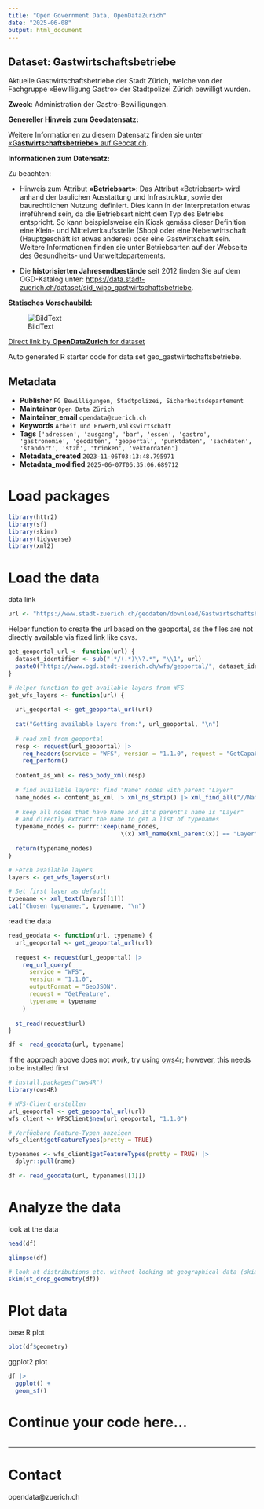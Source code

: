 ```yaml
---
title: "Open Government Data, OpenDataZurich"
date: "2025-06-08"
output: html_document
---
```


## Dataset: Gastwirtschaftsbetriebe

Aktuelle Gastwirtschaftsbetriebe der Stadt Zürich, welche von der Fachgruppe «Bewilligung Gastro» der Stadtpolizei Zürich bewilligt wurden.

**Zweck**: Administration der Gastro-Bewilligungen.

**Genereller Hinweis zum Geodatensatz:**


Weitere Informationen zu diesem Datensatz finden sie unter [«**Gastwirtschaftsbetriebe»** auf Geocat.ch](https://www.geocat.ch/geonetwork/srv/ger/catalog.search#/metadata/ee18fa0b-e0d4-4f4d-940e-1f97ef2d339c).				
			   

**Informationen zum Datensatz:**

Zu beachten:

- Hinweis zum Attribut <b>**«Betriebsart»**</b>: Das Attribut «Betriebsart» wird anhand der baulichen Ausstattung und Infrastruktur, sowie der baurechtlichen Nutzung definiert. Dies kann in der Interpretation etwas irreführend sein, da die Betriebsart nicht dem Typ des Betriebs entspricht. So kann beispielsweise ein Kiosk gemäss dieser Definition eine Klein- und Mittelverkaufsstelle (Shop) oder eine Nebenwirtschaft (Hauptgeschäft ist etwas anderes) oder eine Gastwirtschaft sein. Weitere Informationen finden sie unter Betriebsarten auf der Webseite des Gesundheits- und Umweltdepartements.

- Die <b>**historisierten Jahresendbestände**</b> seit 2012 finden Sie auf dem OGD-Katalog unter: <a href='https://data.stadt-zuerich.ch/dataset/sid_wipo_gastwirtschaftsbetriebe'>https://data.stadt-zuerich.ch/dataset/sid_wipo_gastwirtschaftsbetriebe</a>.

**Statisches Vorschaubild:**

![BildText](https://www.gis.stadt-zuerich.ch/zueriplan_docs/geocat/ee18fa0b-e0d4-4f4d-940e-1f97ef2d339c.png)



[Direct link by **OpenDataZurich** for dataset](https://data.stadt-zuerich.ch/dataset/geo_gastwirtschaftsbetriebe)

Auto generated R starter code for data set geo_gastwirtschaftsbetriebe.

## Metadata

- **Publisher** `FG Bewilligungen, Stadtpolizei, Sicherheitsdepartement`
- **Maintainer** `Open Data Zürich`
- **Maintainer_email** `opendata@zuerich.ch`
- **Keywords** `Arbeit und Erwerb,​​Volks​­wirt​­schaft`
- **Tags** `['adressen', 'ausgang', 'bar', 'essen', 'gastro', 'gastronomie', 'geodaten', 'geoportal', 'punktdaten', 'sachdaten', 'standort', 'stzh', 'trinken', 'vektordaten']`
- **Metadata_created** `2023-11-06T03:13:48.795971`
- **Metadata_modified** `2025-06-07T06:35:06.689712`


# Load packages

```r
library(httr2)
library(sf)
library(skimr)
library(tidyverse)
library(xml2)
```

# Load the data

data link
```r
url <- "https://www.stadt-zuerich.ch/geodaten/download/Gastwirtschaftsbetriebe?format=geojson_link"
```


Helper function to create the url based on the geoportal, as the files are not directly available via fixed link like csvs.
```r
get_geoportal_url <- function(url) {
  dataset_identifier <- sub(".*/(.*)\\?.*", "\\1", url)
  paste0("https://www.ogd.stadt-zuerich.ch/wfs/geoportal/", dataset_identifier)
}
```

```r
# Helper function to get available layers from WFS
get_wfs_layers <- function(url) {
  
  url_geoportal <- get_geoportal_url(url)
  
  cat("Getting available layers from:", url_geoportal, "\n")
  
  # read xml from geoportal
  resp <- request(url_geoportal) |> 
    req_headers(service = "WFS", version = "1.1.0", request = "GetCapabilities") |> 
    req_perform()
  
  content_as_xml <- resp_body_xml(resp)
  
  # find available layers: find "Name" nodes with parent "Layer"
  name_nodes <- content_as_xml |> xml_ns_strip() |> xml_find_all("//Name")
  
  # keep all nodes that have Name and it's parent's name is "Layer"
  # and directly extract the name to get a list of typenames
  typename_nodes <- purrr::keep(name_nodes,
                                \(x) xml_name(xml_parent(x)) == "Layer")
  
  return(typename_nodes)
}

# Fetch available layers
layers <- get_wfs_layers(url)

# Set first layer as default
typename <- xml_text(layers[[1]])
cat("Chosen typename:", typename, "\n")
```

read the data
```r
read_geodata <- function(url, typename) {
  url_geoportal <- get_geoportal_url(url)
  
  request <- request(url_geoportal) |>
    req_url_query(
      service = "WFS",
      version = "1.1.0",
      outputFormat = "GeoJSON",
      request = "GetFeature",
      typename = typename
    )
  
  st_read(request$url)
}

df <- read_geodata(url, typename)
```

if the approach above does not work, try using [ows4r](https://eblondel.github.io/ows4R/); however, this needs to be installed first
```r
# install.packages("ows4R")
library(ows4R)

# WFS-Client erstellen
url_geoportal <- get_geoportal_url(url)
wfs_client <- WFSClient$new(url_geoportal, "1.1.0")

# Verfügbare Feature-Typen anzeigen
wfs_client$getFeatureTypes(pretty = TRUE)

typenames <- wfs_client$getFeatureTypes(pretty = TRUE) |> 
  dplyr::pull(name)

df <- read_geodata(url, typenames[[1]])
```

# Analyze the data

look at the data
```r
head(df)
```

```r
glimpse(df)
```

```r
# look at distributions etc. without looking at geographical data (skim cannot deal with geometries)
skim(st_drop_geometry(df))
```

# Plot data

base R plot
```r
plot(df$geometry)
```

ggplot2 plot
```r
df |>
  ggplot() +
  geom_sf()
```

# Continue your code here...

```r

```

------------------------------------------------------------------------

# Contact

opendata@zuerich.ch

